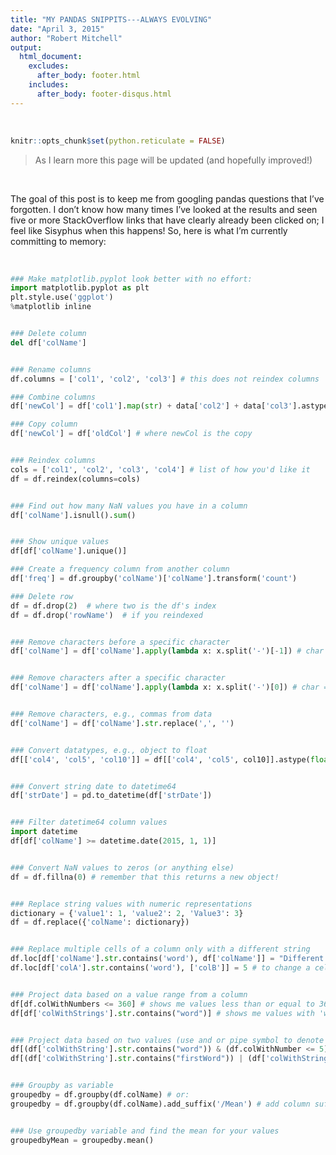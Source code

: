 ```yaml
---
title: "MY PANDAS SNIPPITS---ALWAYS EVOLVING"
date: "April 3, 2015"
author: "Robert Mitchell"
output:
  html_document:
    excludes:
      after_body: footer.html
    includes:
      after_body: footer-disqus.html
---
```


<br>

```r
knitr::opts_chunk$set(python.reticulate = FALSE)
```

> As I learn more this page will be updated (and hopefully improved!)

<br>

The goal of this post is to keep me from googling pandas questions that I've forgotten.  I don't know how many times I've looked at the results and seen five or more StackOverflow links that have clearly already been clicked on; I feel like Sisyphus when this happens!  So, here is what I'm currently committing to memory:

<br>

```python
### Make matplotlib.pyplot look better with no effort:
import matplotlib.pyplot as plt
plt.style.use('ggplot')
%matplotlib inline


### Delete column
del df['colName']


### Rename columns
df.columns = ['col1', 'col2', 'col3'] # this does not reindex columns

### Combine columns
df['newCol'] = df['col1'].map(str) + data['col2'] + data['col3'].astype('str')

### Copy column
df['newCol'] = df['oldCol'] # where newCol is the copy


### Reindex columns
cols = ['col1', 'col2', 'col3', 'col4'] # list of how you'd like it
df = df.reindex(columns=cols)


### Find out how many NaN values you have in a column
df['colName'].isnull().sum()


### Show unique values
df[df['colName'].unique()]

### Create a frequency column from another column
df['freq'] = df.groupby('colName')['colName'].transform('count')

### Delete row
df = df.drop(2)  # where two is the df's index
df = df.drop('rowName')  # if you reindexed


### Remove characters before a specific character
df['colName'] = df['colName'].apply(lambda x: x.split('-')[-1]) # char = -


### Remove characters after a specific character
df['colName'] = df['colName'].apply(lambda x: x.split('-')[0]) # char = -


### Remove characters, e.g., commas from data
df['colName'] = df['colName'].str.replace(',', '')


### Convert datatypes, e.g., object to float
df[['col4', 'col5', 'col10']] = df[['col4', 'col5', col10]].astype(float)


### Convert string date to datetime64
df['strDate'] = pd.to_datetime(df['strDate'])


### Filter datetime64 column values
import datetime
df[df['colName'] >= datetime.date(2015, 1, 1)]


### Convert NaN values to zeros (or anything else)
df = df.fillna(0) # remember that this returns a new object!


### Replace string values with numeric representations
dictionary = {'value1': 1, 'value2': 2, 'Value3': 3}
df = df.replace({'colName': dictionary})


### Replace multiple cells of a column only with a different string
df.loc[df['colName'].str.contains('word'), df['colName']] = "Different Word" # or
df.loc[df['colA'].str.contains('word'), ['colB']] = 5 # to change a cell in a different column


### Project data based on a value range from a column
df[df.colWithNumbers <= 360] # shows me values less than or equal to 360
df[df['colWithStrings'].str.contains("word")] # shows me values with 'word' in them


### Project data based on two values (use and or pipe symbol to denote relationship)
df[(df['colWithString'].str.contains("word")) & (df.colWithNumber <= 5)] # and
df[(df['colWithString'].str.contains("firstWord")) | (df['colWithString'].str.contains("secondWord"))] # or


### Groupby as variable
groupedby = df.groupby(df.colName) # or:
groupedby = df.groupby(df.colName).add_suffix('/Mean') # add column suffixes


### Use groupedby variable and find the mean for your values
groupedbyMean = groupedby.mean()
```

<br>
